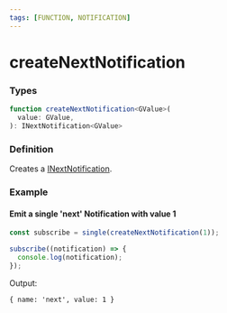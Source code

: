 ```yaml
---
tags: [FUNCTION, NOTIFICATION]
---
```


# createNextNotification

### Types

```ts
function createNextNotification<GValue>(
  value: GValue,
): INextNotification<GValue>
```

### Definition

Creates a [INextNotification](/docs/reference/next-notification/).

### Example

#### Emit a single 'next' Notification with value 1

```ts
const subscribe = single(createNextNotification(1));

subscribe((notification) => {
  console.log(notification);
});
```

Output:

```text
{ name: 'next', value: 1 }
```

